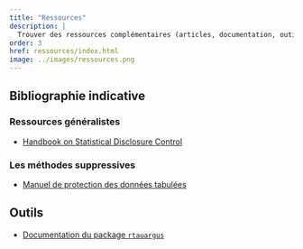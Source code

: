 ```yaml
---
title: "Ressources"
description: |
  Trouver des ressources complémentaires (articles, documentation, outils) pour aller plus loin.
order: 3
href: ressources/index.html
image: ../images/ressources.png
---
```


## Bibliographie indicative


### Ressources généralistes

- [Handbook on Statistical Disclosure Control](https://sdctools.github.io/HandbookSDC/)

### Les méthodes suppressives

- [Manuel de protection des données tabulées](https://inseefrlab.github.io/manuel-protection-tableaux/)


## Outils

- [Documentation du package `rtauargus`](https://inseefrlab.github.io/rtauargus/)
